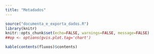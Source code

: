 ```yaml
---
title: "Metadados"
---
```


```r
source("documenta_e_exporta_dados.R")
library(knitr)
knitr::opts_chunk$set(echo=FALSE, warnings=FALSE, message=FALSE)
##op <- options(gvis.plot.tag='chart')
```

```r
kable(contents(fluxos)$contents)
```
